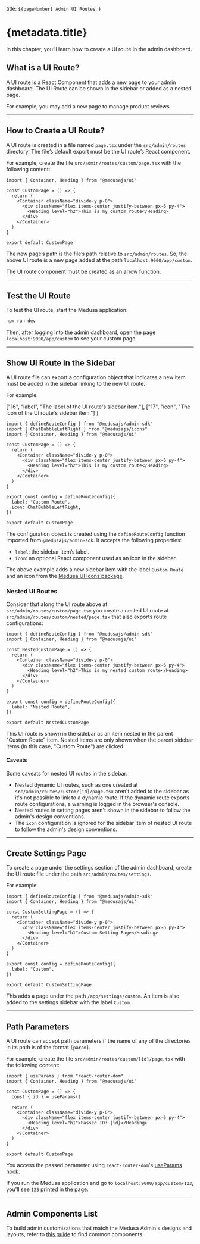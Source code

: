   title: `${pageNumber} Admin UI Routes`,
}

# {metadata.title}

In this chapter, you’ll learn how to create a UI route in the admin dashboard.

## What is a UI Route?

A UI route is a React Component that adds a new page to your admin dashboard. The UI Route can be shown in the sidebar or added as a nested page.

For example, you may add a new page to manage product reviews.

---

## How to Create a UI Route?

A UI route is created in a file named `page.tsx` under the `src/admin/routes` directory. The file’s default export must be the UI route’s React component.

For example, create the file `src/admin/routes/custom/page.tsx` with the following content:

```tsx title="src/admin/routes/custom/page.tsx"
import { Container, Heading } from "@medusajs/ui"

const CustomPage = () => {
  return (
    <Container className="divide-y p-0">
      <div className="flex items-center justify-between px-6 py-4">
        <Heading level="h2">This is my custom route</Heading>
      </div>
    </Container>
  )
}

export default CustomPage
```

The new page’s path is the file’s path relative to `src/admin/routes`. So, the above UI route is a new page added at the path `localhost:9000/app/custom`. 

<Note title="Important" type="warning">

The UI route component must be created as an arrow function.

</Note>

---

## Test the UI Route

To test the UI route, start the Medusa application:

```bash npm2yarn
npm run dev
```

Then, after logging into the admin dashboard, open the page `localhost:9000/app/custom` to see your custom page.

---

## Show UI Route in the Sidebar

A UI route file can export a configuration object that indicates a new item must be added in the sidebar linking to the new UI route.

For example:

  ["16", "label", "The label of the UI route's sidebar item."],
  ["17", "icon", "The icon of the UI route's sidebar item."]
]

```tsx title="src/admin/routes/custom/page.tsx" highlights={highlights}
import { defineRouteConfig } from "@medusajs/admin-sdk"
import { ChatBubbleLeftRight } from "@medusajs/icons"
import { Container, Heading } from "@medusajs/ui"

const CustomPage = () => {
  return (
    <Container className="divide-y p-0">
      <div className="flex items-center justify-between px-6 py-4">
        <Heading level="h2">This is my custom route</Heading>
      </div>
    </Container>
  )
}

export const config = defineRouteConfig({
  label: "Custom Route",
  icon: ChatBubbleLeftRight,
})

export default CustomPage
```

The configuration object is created using the `defineRouteConfig` function imported from `@medusajs/admin-sdk`. It accepts the following properties:

- `label`: the sidebar item’s label.
- `icon`: an optional React component used as an icon in the sidebar.

The above example adds a new sidebar item with the label `Custom Route` and an icon from the [Medusa UI Icons package](!ui!/icons/overview).

### Nested UI Routes

Consider that along the UI route above at `src/admin/routes/custom/page.tsx` you create a nested UI route at `src/admin/routes/custom/nested/page.tsx` that also exports route configurations:

```tsx title="src/admin/routes/custom/nested/page.tsx"
import { defineRouteConfig } from "@medusajs/admin-sdk"
import { Container, Heading } from "@medusajs/ui"

const NestedCustomPage = () => {
  return (
    <Container className="divide-y p-0">
      <div className="flex items-center justify-between px-6 py-4">
        <Heading level="h2">This is my nested custom route</Heading>
      </div>
    </Container>
  )
}

export const config = defineRouteConfig({
  label: "Nested Route",
})

export default NestedCustomPage
```

This UI route is shown in the sidebar as an item nested in the parent "Custom Route" item. Nested items are only shown when the parent sidebar items (in this case, "Custom Route") are clicked.

#### Caveats

Some caveats for nested UI routes in the sidebar:

- Nested dynamic UI routes, such as one created at `src/admin/routes/custom/[id]/page.tsx` aren't added to the sidebar as it's not possible to link to a dynamic route. If the dynamic route exports route configurations, a warning is logged in the browser's console.
- Nested routes in setting pages aren't shown in the sidebar to follow the admin's design conventions.
- The `icon` configuration is ignored for the sidebar item of nested UI route to follow the admin's design conventions.

---

## Create Settings Page

To create a page under the settings section of the admin dashboard, create the UI route file under the path `src/admin/routes/settings`.

For example:

```tsx title="src/admin/routes/settings/custom/page.tsx"
import { defineRouteConfig } from "@medusajs/admin-sdk"
import { Container, Heading } from "@medusajs/ui"

const CustomSettingPage = () => {
  return (
    <Container className="divide-y p-0">
      <div className="flex items-center justify-between px-6 py-4">
        <Heading level="h1">Custom Setting Page</Heading>
      </div>
    </Container>
  )
}

export const config = defineRouteConfig({
  label: "Custom",
})

export default CustomSettingPage
```

This adds a page under the path `/app/settings/custom`. An item is also added to the settings sidebar with the label `Custom`.

---

## Path Parameters

A UI route can accept path parameters if the name of any of the directories in its path is of the format `[param]`.

For example, create the file `src/admin/routes/custom/[id]/page.tsx` with the following content:

```tsx title="src/admin/routes/custom/[id]/page.tsx" highlights={[["5", "", "Retrieve the path parameter."], ["10", "{id}", "Show the path parameter."]]}
import { useParams } from "react-router-dom"
import { Container, Heading } from "@medusajs/ui"

const CustomPage = () => {
  const { id } = useParams()

  return (
    <Container className="divide-y p-0">
      <div className="flex items-center justify-between px-6 py-4">
        <Heading level="h1">Passed ID: {id}</Heading>
      </div>
    </Container>
  )
}

export default CustomPage
```

You access the passed parameter using `react-router-dom`'s [useParams hook](https://reactrouter.com/en/main/hooks/use-params).

If you run the Medusa application and go to `localhost:9000/app/custom/123`, you'll see `123` printed in the page.

---

## Admin Components List

To build admin customizations that match the Medusa Admin's designs and layouts, refer to [this guide](!resources!/admin-components) to find common components.
